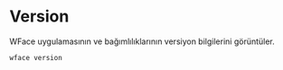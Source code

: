 
# Version

WFace uygulamasının ve bağımlılıklarının versiyon bilgilerini görüntüler. 

`wface version`

<CommandHighlight command="wface version" dscr="Komutunu istediğiniz herhangi bir konumda çalıştırabilirsiniz."/>
